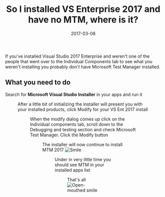 ﻿---
title: 'So I installed VS Enterprise 2017 and have no MTM, where is it?'
date: 2017-03-08
tags: ['Visual Studio', 'Visual Studio 2017', 'Test Manager']
draft: false
summary: 'If you''ve installed Visual Studio 2017 Enterprise and weren''t one of the people that went over to the Individual Components tab to see what you weren''t installing you probably don''t have Microsoft Test Manager installed.'
---


If you've installed Visual Studio 2017 Enterprise and weren't one of the people that went over to the Individual Components tab to see what you weren't installing you probably don't have Microsoft Test Manager installed.
 
## What you need to do
 
Search for **Microsoft Visual Studio Installer** in your apps and run it
 
<Figure key="/images/345e4c7f16fe47beac617e2bbcd9f0c0.png" src="/images/345e4c7f16fe47beac617e2bbcd9f0c0.png" alt="image" width="0" height="0" caption="FILL THIS IN" />
 
After a little bit of initializing the installer will present you with your installed products, click Modify for your VS Ent 2017 install
 
<Figure key="/images/886f3b11db2c4e28a5b3d84a0f4760f5.png" src="/images/886f3b11db2c4e28a5b3d84a0f4760f5.png" alt="image" width="0" height="0" caption="FILL THIS IN" />
 
When the modify dialog comes up click on the Individual components tab, scroll down to the Debugging and testing section and check Microsoft Test Manager. Click the Modify button
 
<Figure key="/images/9a6ab323641d4a94ac8cd669f1b203cd.png" src="/images/9a6ab323641d4a94ac8cd669f1b203cd.png" alt="image" width="0" height="0" caption="FILL THIS IN" />
 
The installer will now continue to install MTM 2017 ![Smile](https://gordonbeeming.com/images/emoticons/smile.svg)
 
<Figure key="/images/78e379bb9a304a9d9ec0d6e859e3458c.png" src="/images/78e379bb9a304a9d9ec0d6e859e3458c.png" alt="image" width="0" height="0" caption="FILL THIS IN" />
 
Under in very little time you should see MTM in your installed apps list
 
<Figure key="/images/8f04f1ad16a24136a61143e59f3fb659.png" src="/images/8f04f1ad16a24136a61143e59f3fb659.png" alt="image" width="0" height="0" caption="FILL THIS IN" />
 
That's all ![Open-mouthed smile](https://gordonbeeming.com/images/emoticons/open-mouthed-smile.svg)

